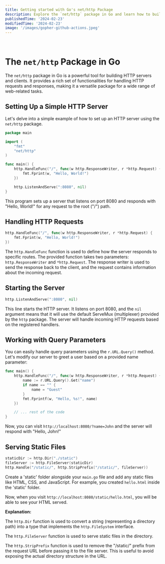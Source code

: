 ```yaml
---
title: Getting started with Go's net/http Package
description: Explore the `net/http` package in Go and learn how to build robust and efficient HTTP servers and clients.
publishedTime: '2024-02-23'
modifiedTime: '2024-02-23'
image: '/images/gopher-github-actions.jpeg'
---
```


<br />

The `net/http` Package in Go
============================

The `net/http` package in Go is a powerful tool for building HTTP servers and clients. It provides a rich set of functionalities for handling HTTP requests and responses, making it a versatile package for a wide range of web-related tasks.

Setting Up a Simple HTTP Server
-------------------------------

Let's delve into a simple example of how to set up an HTTP server using the `net/http` package.

```go
package main

import (
    "fmt"
    "net/http"
)

func main() {
    http.HandleFunc("/", func(w http.ResponseWriter, r *http.Request) {
        fmt.Fprint(w, "Hello, World!")
    })

    http.ListenAndServe(":8080", nil)
}
```

This program sets up a server that listens on port 8080 and responds with "Hello, World!" for any request to the root ("/") path.

Handling HTTP Requests
----------------------

```go
http.HandleFunc("/", func(w http.ResponseWriter, r *http.Request) {
    fmt.Fprint(w, "Hello, World!")
})
```

The `http.HandleFunc` function is used to define how the server responds to specific routes. The provided function takes two parameters: `http.ResponseWriter` and `*http.Request`. The response writer is used to send the response back to the client, and the request contains information about the incoming request.

Starting the Server
-------------------

```go
http.ListenAndServe(":8080", nil)
```

This line starts the HTTP server. It listens on port 8080, and the `nil` argument means that it will use the default ServeMux (multiplexer) provided by the `http` package. The server will handle incoming HTTP requests based on the registered handlers.

Working with Query Parameters
-----------------------------

You can easily handle query parameters using the `r.URL.Query()` method. Let's modify our server to greet a user based on a provided name parameter:

```go
func main() {
    http.HandleFunc("/", func(w http.ResponseWriter, r *http.Request) {
        name := r.URL.Query().Get("name")
        if name == "" {
            name = "Guest"
        }
        fmt.Fprintf(w, "Hello, %s!", name)
    })

    // ... rest of the code
}
```

Now, you can visit `http://localhost:8080/?name=John` and the server will respond with "Hello, John!"

Serving Static Files
--------------------

```go
staticDir := http.Dir("./static")
fileServer := http.FileServer(staticDir)
http.Handle("/static/", http.StripPrefix("/static/", fileServer))
```

Create a 'static' folder alongside your `main.go` file and add any static files like HTML, CSS, and JavaScript. For example, you created `hello.html` inside the 'static' folder.

Now, when you visit `http://localhost:8080/static/hello.html`, you will be able to see your HTML served.

**Explanation:**

The `http.Dir` function is used to convert a string (representing a directory path) into a type that implements the `http.FileSystem` interface.

The `http.FileServer` function is used to serve static files in the directory.

The `http.StripPrefix` function is used to remove the "/static/" prefix from the request URL before passing it to the file server. This is useful to avoid exposing the actual directory structure in the URL.
